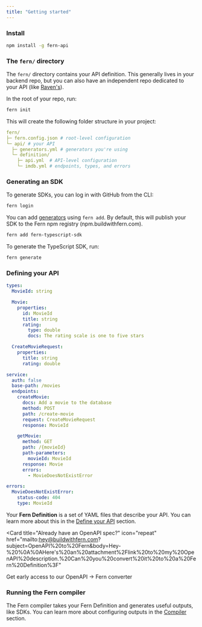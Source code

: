 ```yaml
---
title: "Getting started"
---
```


### Install

```bash
npm install -g fern-api
```

### The `fern/` directory

The `fern/` directory contains your API definition. This generally lives in your
backend repo, but you can also have an independent repo dedicated to your API (like [Raven's](https://github.com/ravenappdev/raven-api)).

In the root of your repo, run:

```bash
fern init
```

This will create the following folder structure in your project:

```yaml
fern/
├─ fern.config.json # root-level configuration
└─ api/ # your API
  ├─ generators.yml # generators you're using
  └─ definition/
    ├─ api.yml  # API-level configuration
    └─ imdb.yml # endpoints, types, and errors
```

### Generating an SDK

To generate SDKs, you can log in with GitHub from the CLI:

```bash
fern login
```

You can add [generators](compiler/generators) using `fern add`. By default, this
will publish your SDK to the Fern npm registry (npm.buildwithfern.com).

```bash
fern add fern-typescript-sdk
```

To generate the TypeScript SDK, run:

```bash
fern generate
```

### Defining your API

<Accordion title="Example API">

```yaml imdb.yml
types:
  MovieId: string

  Movie:
    properties:
      id: MovieId
      title: string
      rating:
        type: double
        docs: The rating scale is one to five stars

  CreateMovieRequest:
    properties:
      title: string
      rating: double

service:
  auth: false
  base-path: /movies
  endpoints:
    createMovie:
      docs: Add a movie to the database
      method: POST
      path: /create-movie
      request: CreateMovieRequest
      response: MovieId

    getMovie:
      method: GET
      path: /{movieId}
      path-parameters:
        movieId: MovieId
      response: Movie
      errors:
        - MovieDoesNotExistError

errors:
  MovieDoesNotExistError:
    status-code: 404
    type: MovieId
```

</Accordion>

Your **Fern Definition** is a set of YAML files that describe your API. You can
learn more about this in the [Define your API](/definition) section.

<Card
  title="Already have an OpenAPI spec?"
  icon="repeat"
  href="mailto:hey@buildwithfern.com?subject=OpenAPI%20to%20Fern&body=Hey-%20%0A%0AHere's%20an%20attachment%2Flink%20to%20my%20OpenAPI%20description.%20Can%20you%20convert%20it%20to%20a%20Fern%20Definition%3F"
>
  Get early access to our OpenAPI → Fern converter
</Card>

### Running the Fern compiler

The Fern compiler takes your Fern Definition and generates useful outputs, like
SDKs. You can learn more about configuring outputs in the [Compiler](./compiler/generators)
section.
